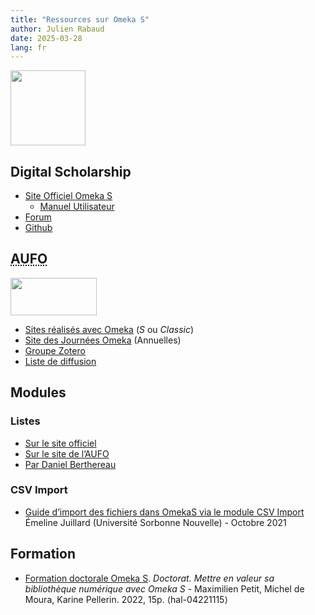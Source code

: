 ```yaml
---
title: "Ressources sur Omeka S"
author: Julien Rabaud
date: 2025-03-28
lang: fr
---
```


![](/img/omeka-s-badge.png){fig-alt="Logo Omeka S" fig-align="center" width="120"}

## Digital Scholarship

-   [Site Officiel Omeka S](https://omeka.org/s/)
    -   [Manuel Utilisateur](https://omeka.org/s/docs/user-manual/)
-   [Forum](https://forum.omeka.org/c/omeka-s/8)
-   [Github](https://github.com/omeka/omeka-s)

## <acronym title="Association des Usagers Francophones d'Omeka">AUFO</acronym>

[![](/img/logo-aufo.png){width="138" height="60"}](https://omeka.fr/)

-   [Sites réalisés avec Omeka](https://omeka.fr/fr/csv/annuaire-sites/) (*S* ou *Classic*)
-   [Site des Journées Omeka](https://omeka.sciencesconf.org) (Annuelles)
-   [Groupe Zotero](https://www.zotero.org/groups/2382399/omeka_biblio_francophone/)
-   [Liste de diffusion](https://groupes.renater.fr/sympa/info/omekafr-asso)

## Modules

### Listes

-   [Sur le site officiel](https://omeka.org/s/modules/)
-   [Sur le site de l'AUFO](https://omeka.fr/fr/csv/annuaire-modules/)
-   [Par Daniel Berthereau](https://daniel-km.github.io/UpgradeToOmekaS/fr/omeka_s_modules.html)

### CSV Import

-   [Guide d’import des fichiers dans OmekaS via le module CSV Import](https://uju-export.netlify.app/html/guide%20import%20fichier%20sorbonne)\
    Émeline Juillard (Université Sorbonne Nouvelle) - Octobre 2021

## Formation

-   [Formation doctorale Omeka S](https://hal.science/hal-04221115). *Doctorat. Mettre en valeur sa bibliothèque numérique avec Omeka S* - Maximilien Petit, Michel de Moura, Karine Pellerin. 2022, 15p. ⟨hal-04221115⟩